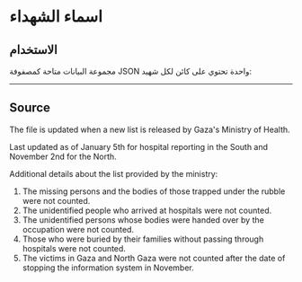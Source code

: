 # اسماء الشهداء

## الاستخدام

مجموعة البيانات متاحة كمصفوفة JSON واحدة تحتوي على كائن لكل شهيد:


<JSONFileLinks resource="KilledInGaza_V2" />

---

## Source

The file is updated when a new list is released by Gaza's Ministry of Health.

Last updated as of January 5th for hospital reporting in the South and November 2nd for the North.

Additional details about the list provided by the ministry:

1. The missing persons and the bodies of those trapped under the rubble were not counted.
2. The unidentified people who arrived at hospitals were not counted.
3. The unidentified persons whose bodies were handed over by the occupation were not counted.
4. Those who were buried by their families without passing through hospitals were not counted.
5. The victims in Gaza and North Gaza were not counted after the date of stopping the information system in November.

